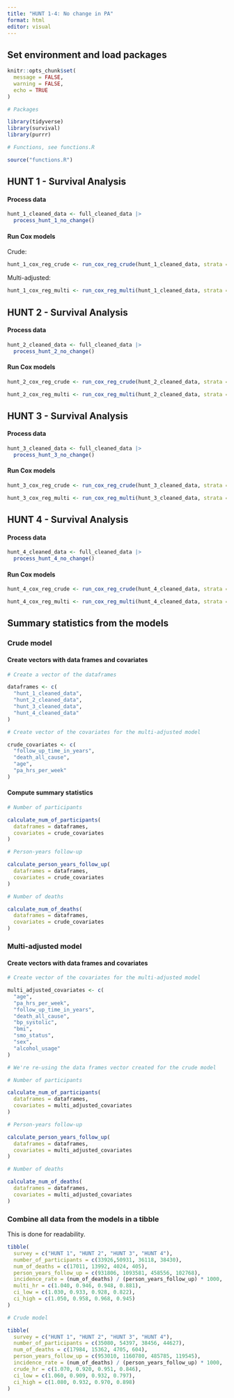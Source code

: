 ```yaml
---
title: "HUNT 1-4: No change in PA"
format: html
editor: visual
---
```


## Set environment and load packages

```r

knitr::opts_chunk$set(
  message = FALSE,
  warning = FALSE,
  echo = TRUE
)
```

```r

# Packages

library(tidyverse)
library(survival)
library(purrr)

# Functions, see functions.R

source("functions.R")
```

## HUNT 1 - Survival Analysis

#### Process data

```r

hunt_1_cleaned_data <- full_cleaned_data |> 
  process_hunt_1_no_change()
```

#### Run Cox models

Crude:

```r

hunt_1_cox_reg_crude <- run_cox_reg_crude(hunt_1_cleaned_data, strata = NULL)
```

Multi-adjusted:

```r

hunt_1_cox_reg_multi <- run_cox_reg_multi(hunt_1_cleaned_data, strata = NULL)
```

## HUNT 2 - Survival Analysis

#### Process data

```r

hunt_2_cleaned_data <- full_cleaned_data |> 
  process_hunt_2_no_change()
```

#### Run Cox models

```r

hunt_2_cox_reg_crude <- run_cox_reg_crude(hunt_2_cleaned_data, strata = NULL)
```

```r

hunt_2_cox_reg_multi <- run_cox_reg_multi(hunt_2_cleaned_data, strata = NULL)
```

## HUNT 3 - Survival Analysis

#### Process data

```r

hunt_3_cleaned_data <- full_cleaned_data |>
  process_hunt_3_no_change()
```

#### Run Cox models

```r

hunt_3_cox_reg_crude <- run_cox_reg_crude(hunt_3_cleaned_data, strata = NULL)
```

```r

hunt_3_cox_reg_multi <- run_cox_reg_multi(hunt_3_cleaned_data, strata = NULL)
```

## HUNT 4 - Survival Analysis

#### Process data

```r

hunt_4_cleaned_data <- full_cleaned_data |> 
  process_hunt_4_no_change()
```

#### Run Cox models

```r

hunt_4_cox_reg_crude <- run_cox_reg_crude(hunt_4_cleaned_data, strata = NULL)
```

```r

hunt_4_cox_reg_multi <- run_cox_reg_multi(hunt_4_cleaned_data, strata = NULL)
```

## Summary statistics from the models

### Crude model

#### Create vectors with data frames and covariates

```r

# Create a vector of the dataframes 

dataframes <- c(
  "hunt_1_cleaned_data", 
  "hunt_2_cleaned_data", 
  "hunt_3_cleaned_data", 
  "hunt_4_cleaned_data"
)

# Create vector of the covariates for the multi-adjusted model

crude_covariates <- c(
  "follow_up_time_in_years", 
  "death_all_cause", 
  "age", 
  "pa_hrs_per_week"
)
```

#### Compute summary statistics

```r

# Number of participants

calculate_num_of_participants(
  dataframes = dataframes,
  covariates = crude_covariates
)
```

```r

# Person-years follow-up

calculate_person_years_follow_up(
  dataframes = dataframes, 
  covariates = crude_covariates
)
```

```r

# Number of deaths

calculate_num_of_deaths(
  dataframes = dataframes,
  covariates = crude_covariates
)
```

### Multi-adjusted model

#### Create vectors with data frames and covariates

```r

# Create vector of the covariates for the multi-adjusted model

multi_adjusted_covariates <- c(
  "age", 
  "pa_hrs_per_week", 
  "follow_up_time_in_years", 
  "death_all_cause", 
  "bp_systolic",
  "bmi", 
  "smo_status", 
  "sex", 
  "alcohol_usage"
)

# We're re-using the data frames vector created for the crude model
```

```r

# Number of participants

calculate_num_of_participants(
  dataframes = dataframes,
  covariates = multi_adjusted_covariates
)
```

```r

# Person-years follow-up

calculate_person_years_follow_up(
  dataframes = dataframes, 
  covariates = multi_adjusted_covariates
)
```

```r

# Number of deaths

calculate_num_of_deaths(
  dataframes = dataframes,
  covariates = multi_adjusted_covariates
)
```

### Combine all data from the models in a tibble

This is done for readability.

```r


tibble(
  survey = c("HUNT 1", "HUNT 2", "HUNT 3", "HUNT 4"),
  number_of_participants = c(33926,50931, 36118, 38430),
  num_of_deaths = c(17011, 13992, 4024, 405),
  person_years_follow_up = c(931806, 1093581, 458556, 102768),
  incidence_rate = (num_of_deaths) / (person_years_follow_up) * 1000,
  multi_hr = c(1.040, 0.946, 0.948, 0.881),
  ci_low = c(1.030, 0.933, 0.928, 0.822),
  ci_high = c(1.050, 0.958, 0.968, 0.945)
)

# Crude model

tibble(
  survey = c("HUNT 1", "HUNT 2", "HUNT 3", "HUNT 4"),
  number_of_participants = c(35080, 54397, 38456, 44627),
  num_of_deaths = c(17984, 15362, 4705, 604),
  person_years_follow_up = c(953010, 1160780, 485785, 119545),
  incidence_rate = (num_of_deaths) / (person_years_follow_up) * 1000,
  crude_hr = c(1.070, 0.920, 0.951, 0.846),
  ci_low = c(1.060, 0.909, 0.932, 0.797),
  ci_high = c(1.080, 0.932, 0.970, 0.898)
)
```
